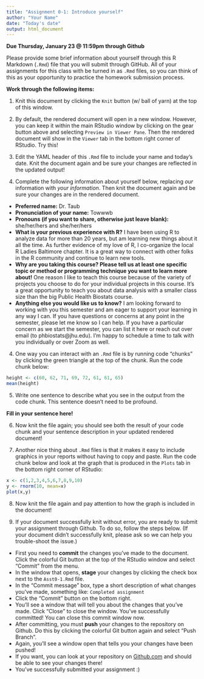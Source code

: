 ```yaml
---
title: "Assignment 0-1: Introduce yourself"
author: "Your Name"
date: "Today's date"
output: html_document
---
```

**Due Thursday, January 23 @ 11:59pm through Github**

Please provide some brief information about yourself through this R Markdown (`.Rmd`) file that you will submit through GitHub.  All of your assignments for this class with be turned in as `.Rmd` files, so you can think of this as your opportunity to practice the homework submission process.

**Work through the following items:**

1. Knit this document by clicking the `Knit` button (w/ ball of yarn) at the top of this window.  

2. By default, the rendered document will open in a new window. However, you can keep it within the main RStudio window by clicking on the gear button above and selecting `Preview in Viewer Pane`.  Then the rendered document will show in the `Viewer` tab in the bottom right corner of RStudio.  Try this!

3. Edit the YAML header of this `.Rmd` file to include your name and today's date.  Knit the document again and be sure your changes are reflected in the updated output!

4. Complete the following information about yourself below, replacing *our* information with *your information*.  Then knit the document again and be sure your changes are in the rendered document.

* **Preferred name:** Dr. Taub
* **Pronunciation of your name:** Towwwb
* **Pronouns (if you want to share, otherwise just leave blank):** she/her/hers and she/her/hers
* **What is your previous experience with R?**  I have been using R to analyze data for more than 20 years, but am learning new things about it all the time.  As further evidence of my love of R, I co-organize the local R Ladies Baltimore chapter. It is a great way to connect with other folks in the R community and continue to learn new tools.
* **Why are you taking this course? Please tell us at least one specific topic or method or programming technique you want to learn more about!** One reason I like to teach this course because of the variety of projects you choose to do for your individual projects in this course.  It's a great opportunity to teach you about data analysis with a smaller class size than the big Public Health Biostats course. 
* **Anything else you would like us to know?** I am looking forward to working with you this semester and am eager to support your learning in any way I can. If you have questions or concerns at any point in the semester, please let me know so I can help.  If you have a particular concern as we start the semester, you can list it here or reach out over email (to phbiostats@jhu.edu).  I'm happy to schedule a time to talk with you individually or over Zoom as well.

4. One way you can interact with an `.Rmd` file is by running code "chunks" by clicking the green triangle at the top of the chunk.  Run the code chunk below:

```r
height <- c(60, 62, 71, 69, 72, 61, 61, 65)
mean(height)
```

5. Write one sentence to describe what you see in the output from the code chunk.  This sentence doesn't need to be profound.

**Fill in your sentence here!**

6. Now knit the file again; you should see both the result of your code chunk and your sentence description in your updated rendered document!

7. Another nice thing about `.Rmd` files is that it makes it easy to include graphics in your reports without having to copy and paste.  Run the code chunk below and look at the graph that is produced in the `Plots` tab in the bottom right corner of RStudio:

```r
x <- c(1,2,3,4,5,6,7,8,9,10)
y <- rnorm(10, mean=x)
plot(x,y)
```

8. Now knit the file again and pay attention to how the graph is included in the document! 

9. If your document successfully knit without error, you are ready to submit your assignment through Github.  To do so, follow the steps below.  (If your document didn't successfully knit, please ask so we can help you trouble-shoot the issue.)

* First you need to **commit** the changes you've made to the document.  Click the colorful Git button at the top of the RStudio window and select "Commit" from the menu.
* In the window that opens, **stage** your changes by clicking the check box next to the `Asst0-1.Rmd` file.
* In the "Commit message" box, type a short description of what changes you've made, something like: `Completed assignment`
* Click the "Commit" button on the bottom right.
* You'll see a window that will tell you about the changes that you've made.  Click "Close" to close the window.  You've successfully committed! You can close this commit window now.
* After committing, you must **push** your changes to the repository on Github.  Do this by clicking the colorful Git button again and select "Push Branch".  
* Again, you'll see a window open that tells you your changes have been pushed!
* If you want, you can look at your repository on [Github.com](https://github.com/) and should be able to see your changes there!  
* You've successfully submitted your assignment :)


